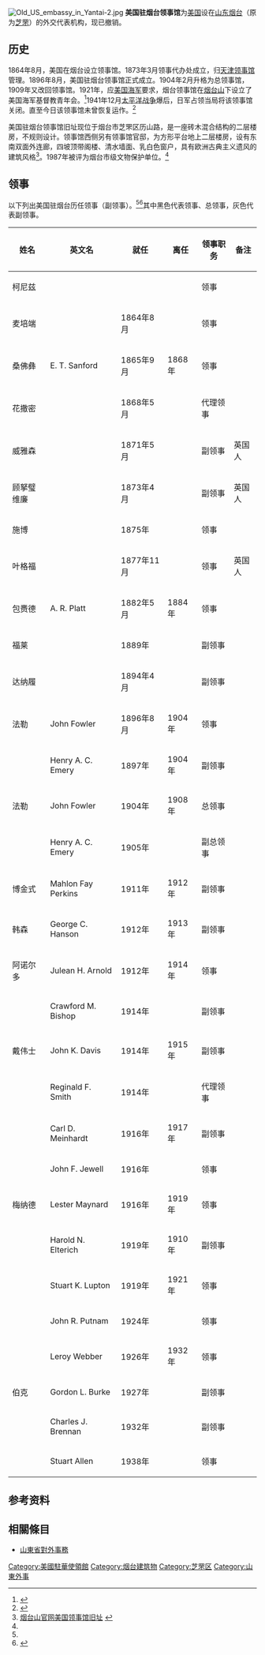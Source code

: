[[File:Old_US_embassy_in_Yantai-2.jpg|thumb]]
'''美国驻烟台领事馆'''为[[美国|美国]]设在[[山东|山东]][[烟台|烟台]]（原为[[芝罘|芝罘]]）的外交代表机构，现已撤销。

== 历史 ==
1864年8月，美国在烟台设立领事馆。1873年3月领事代办处成立，归[[美国驻天津领事馆|天津领事馆]]管理。1896年8月，美国驻烟台领事馆正式成立。1904年2月升格为总领事馆，1909年又改回领事馆。1921年，应[[美国海军|美国海军]]要求，烟台领事馆在[[烟台山|烟台山]]下设立了美国海军基督教青年会。<ref name="shm">{{cite web|url=http://www.shm.com.cn/yantai/2004-04/30/content_1672.htm|title=烟台近代建筑掠影：美国领事馆旧址|publisher=烟台日报|date=2004-04-30|deadurl=yes|archiveurl=https://web.archive.org/web/20041028145916/http://www.shm.com.cn/yantai/2004-04/30/content_1672.htm|archivedate=2004-10-28}}</ref>1941年12月[[太平洋战争|太平洋战争]]爆后，日军占领当局将该领事馆关闭。直至今日该领事馆未曾恢复运作。<ref name="sd">{{cite web|url=http://www.shandong.gov.cn/art/2005/8/15/art_254_58687.html|title=第一辑 外国驻烟台领事机构|publisher=《山东省志》}}{{dead link|date=2018年4月 |bot=InternetArchiveBot |fix-attempted=yes }}</ref>

美国驻烟台领事馆旧址现位于烟台市芝罘区历山路，是一座砖木混合结构的二层楼房，不规则设计。领事馆西侧另有领事馆官邸，为方形平台地上二层楼房，设有东南双面外连廊，四坡顶带阁楼、清水墙面、乳白色窗户，具有欧洲古典主义遗风的建筑风格<ref>[http://www.yantaihill.com/news_content.asp?info_id=6 烟台山官网美国领事馆旧址] {{webarchive|url=https://web.archive.org/web/20160307025256/http://yantaihill.com/news_content.asp?info_id=6 |date=2016-03-07 }}</ref>。1987年被评为烟台市级文物保护单位。<ref name="shm" />

== 领事 ==
以下列出美国驻烟台历任领事（副领事）。<ref name="sd" /><ref>{{en}}{{cite web|url=http://politicalgraveyard.com/geo/ZZ/CH-consuls.html|title=U.S. consular officials in China|publisher=''The Political Graveyard''|access-date=2011-08-30|archive-date=2021-04-19|archive-url=https://web.archive.org/web/20210419220504/https://politicalgraveyard.com/geo/ZZ/CH-consuls.html|dead-url=no}}</ref>其中黑色代表领事、总领事，灰色代表副领事。

{| class="wikitable" 
|- 
! 姓名
! 英文名
! 就任
! 离任
! 领事职务
! 备注
|-
| 柯尼兹 || || || || 领事 ||
|-
| 麦培端 || || 1864年8月 || || 领事 ||
|-
| 桑佛彝 || E. T. Sanford|| 1865年9月 || 1868年 || 领事 ||
|-
| 花撒密 || || 1868年5月 || || 代理领事 ||
|- style="color:#777777"
| 威雅森 || || 1871年5月 || || 副领事 || 英国人
|- style="color:#777777"
| 顾拏璧维廉 || || 1873年4月 || || 副领事 || 英国人
|-
| 施博 || || 1875年 || || 领事 ||
|-
| 叶格福 || || 1877年11月 || || 领事 || 英国人
|-
| 包赉德 || A. R. Platt || 1882年5月 || 1884年 || 领事 ||
|- style="color:#777777"
| 福莱 || || 1889年 || || 副领事 ||
|- style="color:#777777"
| 达纳履 || || 1894年4月 || || 副领事 ||
|-
| 法勒 || John Fowler || 1896年8月 || 1904年 || 领事 ||
|- style="color:#777777"
| || Henry A. C. Emery || 1897年 || 1904年 || 副领事 ||
|-
| 法勒 || John Fowler || 1904年 || 1908年 || 总领事 ||
|- style="color:#777777"
| || Henry A. C. Emery || 1905年 || || 副总领事 ||
|- style="color:#777777"
| 博金式 || Mahlon Fay Perkins || 1911年 || 1912年 || 副领事 ||
|- style="color:#777777"
| 韩森 || George C. Hanson || 1912年 || 1913年 || 副领事 ||
|-
| 阿诺尔多 || Julean H. Arnold || 1912年 || 1914年 || 领事 ||
|- style="color:#777777"
| || Crawford M. Bishop || 1914年 || || 副领事 ||
|- style="color:#777777"
| 戴伟士 || John K. Davis || 1914年 || 1915年 || 副领事 ||
|-
| || Reginald F. Smith || 1914年 || || 代理领事 ||
|- style="color:#777777"
| || Carl D. Meinhardt || 1916年 || 1917年 || 副领事 ||
|-
| || John F. Jewell || 1916年 || || 领事 ||
|-
| 梅纳德 || Lester Maynard || 1916年 || 1919年 || 领事 ||
|- style="color:#777777"
| || Harold N. Elterich || 1919年 || 1910年 || 副领事 ||
|-
| || Stuart K. Lupton || 1919年 || 1921年 || 领事 ||
|-
| || John R. Putnam || 1924年 || || 领事 ||
|-
| || Leroy Webber || 1926年 || 1932年 || 领事 ||
|- style="color:#777777"
| 伯克 || Gordon L. Burke || 1927年 || || 副领事 ||
|- style="color:#777777"
| || Charles J. Brennan || 1932年 || || 副领事 ||
|-
| || Stuart Allen || 1938年 || || 领事 ||
|}

== 参考资料 ==
{{Reflist}}
==相關條目==
*[[山東省對外事務|山東省對外事務]]
{{美国驻华使领馆}}


[[Category:美國駐華使領館|Category:美國駐華使領館]]
[[Category:烟台建筑物|Category:烟台建筑物]]
[[Category:芝罘区|Category:芝罘区]]
[[Category:山東外事|Category:山東外事]]
